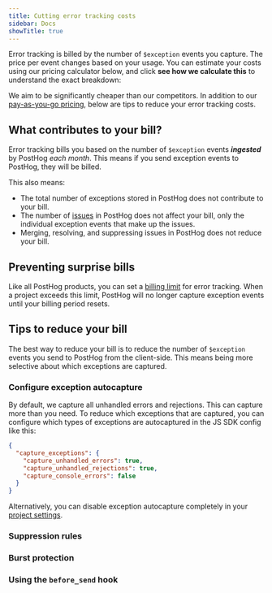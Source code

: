 ```yaml
---
title: Cutting error tracking costs
sidebar: Docs
showTitle: true
---
```


Error tracking is billed by the number of `$exception` events you capture. The price per event changes based on your usage. You can estimate your costs using our pricing calculator below, and click **see how we calculate this** to understand the exact breakdown:


<Pricing productType="error_tracking" />

<!-- The full pricing breakdown is as follows: -->

<!-- | Allocation | Price | Your selection | Subtotal | -->
<!-- |------------|-------|----------------|----------| -->
<!-- | First 100k exceptions | $0.000000/exception | 100,000 | $0 | -->
<!-- | 100-325k | $0.000370/exception | 0 | $0 | -->
<!-- | 325-10 million | $0.000140/exception | 0 | $0 | -->
<!-- | 10 million+ | $0.000115/exception | 0 | $0 | -->


We aim to be significantly cheaper than our competitors. In addition to our [pay-as-you-go pricing](/pricing), below are tips to reduce your error tracking costs.

## What contributes to your bill?

Error tracking bills you based on the number of `$exception` events **_ingested_** by PostHog _each month_. This means if you send exception events to PostHog, they will be billed.

This also means:
- The total number of exceptions stored in PostHog does not contribute to your bill.
- The number of [issues](/docs/error-tracking/issues-and-exceptions) in PostHog does not affect your bill, only the individual exception events that make up the issues.
- Merging, resolving, and suppressing issues in PostHog does not reduce your bill.

## Preventing surprise bills

Like all PostHog products, you can set a [billing limit](https://us.posthog.com/organization/billing) for error tracking. When a project exceeds this limit, PostHog will no longer capture exception events until your billing period resets.

## Tips to reduce your bill

The best way to reduce your bill is to reduce the number of `$exception` events you send to PostHog from the client-side. This means being more selective about which exceptions are captured.

### Configure exception autocapture

By default, we capture all unhandled errors and rejections. This can capture more than you need. To reduce which exceptions that are captured, you can configure which types of exceptions are autocaptured in the JS SDK config like this: 

```json
{
  "capture_exceptions": {
    "capture_unhandled_errors": true,
    "capture_unhandled_rejections": true,
    "capture_console_errors": false
  }
}
```

Alternatively, you can disable exception autocapture completely in your [project settings](https://us.posthog.com/error_tracking/configuration).

### Suppression rules


<SuppressionRules />

### Burst protection


<BurstProtection />

### Using the `before_send` hook


<BeforeSendHook />
